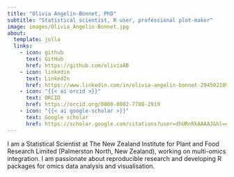 ```yaml
---
title: "Olivia Angelin-Bonnet, PhD"
subtitle: "Statistical scientist, R user, professional plot-maker"
image: images/Olivia_Angelin-Bonnet.jpg
about:
  template: jolla
  links:
    - icon: github
      text: GitHub
      href: https://github.com/oliviaAB
    - icon: linkedin
      text: LinkedIn
      href: https://www.linkedin.com/in/olivia-angelin-bonnet-294502109/
    - icon: "{{< ai orcid >}}"
      text: ORCID
      href: https://orcid.org/0000-0002-7708-2919
    - icon: "{{< ai google-scholar >}}"
      text: Google scholar
      href: https://scholar.google.com/citations?user=dhURnRkAAAAJ&hl=en
---
```


I am a Statistical Scientist at The New Zealand Institute for Plant and Food Research Limited (Palmerston North, New Zealand), working on multi-omics integration. I am passionate about reproducible research and developing R packages for omics data analysis and visualisation.
